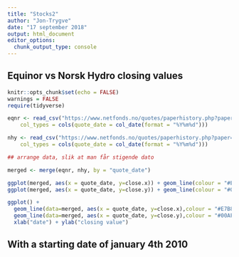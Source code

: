 ```yaml
---
title: "Stocks2"
author: "Jon-Trygve"
date: "17 september 2018"
output: html_document
editor_options: 
  chunk_output_type: console
---
```


## Equinor vs Norsk Hydro closing values

```r
knitr::opts_chunk$set(echo = FALSE)
warnings = FALSE
require(tidyverse)
```

```r
eqnr <- read_csv("https://www.netfonds.no/quotes/paperhistory.php?paper=EQNR.OSE&csv_format=csv", 
    col_types = cols(quote_date = col_date(format = "%Y%m%d")))

nhy <- read_csv("https://www.netfonds.no/quotes/paperhistory.php?paper=NHY.OSE&csv_format=csv", 
    col_types = cols(quote_date = col_date(format = "%Y%m%d")))

## arrange data, slik at man får stigende dato


```

```r
merged <- merge(eqnr, nhy, by = "quote_date")

ggplot(merged, aes(x = quote_date, y=close.x)) + geom_line(colour = "#E7B800") +  xlab("date") + ylab("closing value")
ggplot(merged, aes(x = quote_date, y=close.y)) + geom_line(colour = "#00AFBB") +  xlab("date") + ylab("closing value")

ggplot() +
  geom_line(data=merged, aes(x = quote_date, y=close.x),colour = "#E7B800")  + 
  geom_line(data=merged, aes(x = quote_date, y=close.y),colour = "#00AFBB") + 
  xlab("date") + ylab("closing value")


```

## With a starting date of january 4th 2010

```r

```

